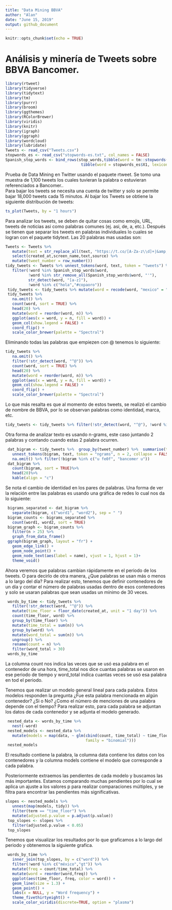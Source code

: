 ```yaml
---
title: "Data Mining BBVA"
author: "Alan"
date: "June 15, 2019"
output: github_document
---
```


```r
knitr::opts_chunk$set(echo = TRUE)
```

# Análisis y minería de Tweets sobre BBVA Bancomer.

```r
library(rtweet)
library(tidyverse)
library(tidytext)
library(tm)
library(purrr)
library(broom)
library(ggthemes)
library(RColorBrewer)
library(viridis)
library(knitr)
library(igraph)
library(ggraph)
library(wordcloud)
library(lubridate)
Tweets <- read_csv("Tweets.csv")
stopwords_es <- read_csv("stopwords-es.txt", col_names = FALSE)
Spanish_stop_words <- bind_rows(stop_words,tibble(word = tm::stopwords("spanish"),lexicon = "custom"),
                                 tibble(word = stopwords_es$X1, lexicon = "custom"))
```
Prueba de Data Mining en Twitter usando el paquete rtweet.
Se tomo una muestra de 1,100 tweets los cuales tuvieran la palabra o estuvieran referenciados a Bancomer..  
Para bajar los tweets se necesita una cuenta de twitter y solo se permite bajar 18,000 tweets cada 15 minutos.
Al bajar los Tweets se obtiene la siguiente distribución de tweets: 


```r
ts_plot(Tweets, by = "1 hours")
```

Para analizar los tweets, se deben de quitar cosas como emojis, URL, tweets de noticias asi como palabras comunes (ej. asi, de, a, etc.). Después se tienen que separar los tweets en palabras individuales lo cuales se logran con el paquete tidytext. Las 20 palabras mas usadas son: 

```r
Tweets <- Tweets %>% 
   mutate(text = str_replace_all(text, "https://t.co/[A-Za-z\\d]+|&amp;", "")) %>%
   select(created_at,screen_name,text,source) %>%
   mutate(tweet_number = row_number())
tidy_tweets <- Tweets %>% unnest_tokens(word, text, token = "tweets") %>%
   filter(!word %in% Spanish_stop_words$word,
          !word %in% str_remove_all(Spanish_stop_words$word, "'"),
          str_detect(word, "[a-z]"),
          !word %in% c("hola","#copaoro"))
 tidy_tweets <- tidy_tweets %>% mutate(word = recode(word, "mexico" = "méxico", "#mexico" = "#méxico"))
 tidy_tweets %>%
   na.omit() %>%
   count(word, sort = TRUE) %>%
   head(20) %>%
   mutate(word = reorder(word, n)) %>%
   ggplot(aes(x = word, y = n, fill = word)) +
   geom_col(show.legend = FALSE) +
   coord_flip() +
   scale_color_brewer(palette = "Spectral") 
```

Eliminando todas las palabras que empiezen con @ tenemos lo siguiente:

```r
tidy_tweets %>%
   na.omit() %>%
   filter(!str_detect(word, "^@")) %>%
   count(word, sort = TRUE) %>%
   head(20) %>%
   mutate(word = reorder(word, n)) %>%
   ggplot(aes(x = word, y = n, fill = word)) +
   geom_col(show.legend = FALSE) +
   coord_flip() +
   scale_color_brewer(palette = "Spectral") 
```

Lo que más resalta es que al momento de estos tweets, se realizó el cambio de nombre de BBVA, por lo se observan palabras como identidad, marca, etc. 

```r
tidy_tweets <- tidy_tweets %>% filter(!str_detect(word, "^@"), !word %in% c("u","fe0f"))
```

Otra forma de analizar texto es usando n-grams, este caso juntando 2 palabras y contando cuando estas 2 palabra ocurren.

```r
 dat_bigram <- tidy_tweets %>%  group_by(tweet_number) %>%  summarise(text = str_c(word, collapse = " "))%>% 
   unnest_tokens(bigram, text, token = "ngrams", n = 2, collapse = FALSE)%>% 
   na.omit() %>% filter(!bigram %in% c("u fe0f", "bancomer u"))
 dat_bigram %>%
   count(bigram, sort = TRUE)%>%
   head(20)%>%
   kable(align = "c") 
```

Se nota el cambio de identidad en los pares de palabras. Una forma de ver la relación entre las palabras es usando una gráfica de redes lo cual nos da lo siguiente:

```r
 bigrams_separated <- dat_bigram %>%
   separate(bigram, c("word1", "word2"), sep = " ") 
 bigram_counts <- bigrams_separated %>% 
   count(word1, word2, sort = TRUE)
 bigram_graph <- bigram_counts %>%
   filter(n > 25) %>%
   graph_from_data_frame()
 ggraph(bigram_graph, layout = "fr") +
   geom_edge_link() +
   geom_node_point() +
   geom_node_text(aes(label = name), vjust = 1, hjust = 1)+
   theme_void() 
```

Ahora veremos que palabras cambian rápidamente en el periodo de los tweets. O para decirlo de otra manera, ¿Que palabras se usan más o menos a lo largo del día? Para realizar esto, tenemos que definir contenedores de un día y contar el número de palabras usadas dentro de esos contenedores y solo se usaran palabras que sean usadas un mínimo de 30 veces.

```r
 words_by_time <- tidy_tweets %>%
   filter(!str_detect(word, "^@")) %>%
   mutate(time_floor = floor_date(created_at, unit = "1 day")) %>%
   count(time_floor, word) %>%
   group_by(time_floor) %>%
   mutate(time_total = sum(n)) %>%
   group_by(word) %>%
   mutate(word_total = sum(n)) %>%
   ungroup() %>%
   rename(count = n) %>%
   filter(word_total > 30)
 words_by_time 
```

La columna count nos indica las veces que se usó esa palabra en el contenedor de una hora, time_total nos dice cuantas palabras se usaron en ese periodo de tiempo y word_total indica cuantas veces se usó esa palabra en tod el periodo.

Tenemos que realizar un modelo general lineal para cada palabra. Estos modelos responden la pregunta ¿Fue esta palabra mencionada en algún contenedor? ¿Si o No? ¿Como el número de menciones de una palabra depende con el tiempo? Para realizar esto, para cada palabra se adjuntan los datos de cada contenedor y se adjunta el modelo generado.

```r
 nested_data <- words_by_time %>%
   nest(-word)
 nested_models <- nested_data %>%
   mutate(models = map(data, ~ glm(cbind(count, time_total) ~ time_floor, ., 
                                   family = "binomial")))
 nested_models 
```

El resultado contiene la palabra, la columna data contiene los datos con los contenedores y la columna models contiene el modelo que corresponde a cada palabra.

Posteriormente extraemos las pendientes de cada modelo y buscamos las más importantes. Estamos comparando muchas pendientes por lo cual se aplica un ajuste a los valores p para realizar comparaciones múltiples, y se filtra para encontrar las pendientes más significativas.

```r
slopes <- nested_models %>%
   unnest(map(models, tidy)) %>%
   filter(term == "time_floor") %>%
   mutate(adjusted.p.value = p.adjust(p.value))
 top_slopes <- slopes %>% 
   filter(adjusted.p.value < 0.05)
 top_slopes 
```

Tenemos que visualizar los resultados por lo que graficamos a lo largo del periodo y obtenemos la siguiente grafica.

```r
 words_by_time %>%
   inner_join(top_slopes, by = c("word")) %>%
   filter(!word %in% c("méxico","gt")) %>%
   mutate(freq = count/time_total) %>%
   mutate(word = reorder(word,freq)) %>%
   ggplot(aes(time_floor, freq, color = word)) +
   geom_line(size = 1.3) +
   geom_point() +
   labs(x = NULL, y = "Word frequency") +
   theme_fivethirtyeight() +
   scale_color_viridis(discrete=TRUE, option = "plasma") 
```

